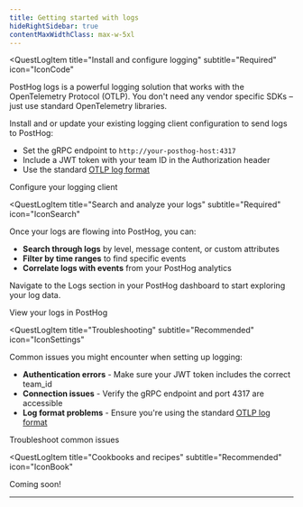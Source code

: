 ```yaml
---
title: Getting started with logs
hideRightSidebar: true
contentMaxWidthClass: max-w-5xl
---
```



<Beta />

<QuestLog firstSpeechBubble="Let's get started!" lastSpeechBubble="Time to search through your logs!">

<QuestLogItem 
    title="Install and configure logging"
    subtitle="Required"
    icon="IconCode"
>

PostHog logs is a powerful logging solution that works with the OpenTelemetry Protocol (OTLP). 
You don't need any vendor specific SDKs – just use standard OpenTelemetry libraries.

Install and or update your existing logging client configuration to send logs to PostHog:

- Set the gRPC endpoint to `http://your-posthog-host:4317`
- Include a JWT token with your team ID in the Authorization header
- Use the standard [OTLP log format](https://opentelemetry.io/docs/specs/otel/logs/data-model/)

<CallToAction type="primary" to="/docs/logs/installation">
  Configure your logging client
</CallToAction>

</QuestLogItem>

<QuestLogItem 
  title="Search and analyze your logs"
  subtitle="Required"
  icon="IconSearch"
>

Once your logs are flowing into PostHog, you can:

- **Search through logs** by level, message content, or custom attributes
- **Filter by time ranges** to find specific events
- **Correlate logs with events** from your PostHog analytics

Navigate to the Logs section in your PostHog dashboard to start exploring your log data.

<CallToAction type="primary" to="https://app.posthog.com/logs">
  View your logs in PostHog
</CallToAction>

</QuestLogItem>

<QuestLogItem 
  title="Troubleshooting"
  subtitle="Recommended"
  icon="IconSettings"
>

Common issues you might encounter when setting up logging:

- **Authentication errors** - Make sure your JWT token includes the correct team_id
- **Connection issues** - Verify the gRPC endpoint and port 4317 are accessible
- **Log format problems** - Ensure you're using the standard [OTLP log format](https://opentelemetry.io/docs/specs/otel/logs/data-model/)

<CallToAction type="primary" to="/docs/logs/troubleshooting">
  Troubleshoot common issues
</CallToAction>

</QuestLogItem>

<QuestLogItem 
  title="Cookbooks and recipes"
  subtitle="Recommended"
  icon="IconBook"
>

Coming soon!

---

</QuestLogItem>

</QuestLog>
